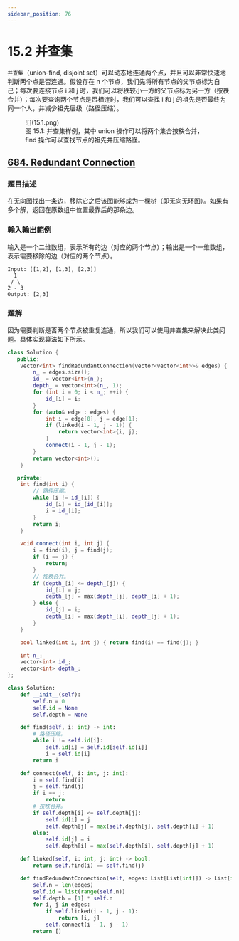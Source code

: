 ```yaml
---
sidebar_position: 76
---
```


# 15.2 并查集

`并查集`（union-ﬁnd, disjoint set）可以动态地连通两个点，并且可以非常快速地判断两个点是否连通。假设存在 n 个节点，我们先将所有节点的父节点标为自己；每次要连接节点 i 和 j 时，我们可以将秩较小一方的父节点标为另一方（按秩合并）；每次要查询两个节点是否相连时，我们可以查找 i 和 j 的祖先是否最终为同一个人，并减少祖先层级（路径压缩）。

<figure>
  <span style={{ display: 'block', width: '30%', margin: '0 auto' }}>
    ![](15.1.png)
  </span>
  <figcaption style={{ textAlign: 'center' }}>图 15.1: 并查集样例，其中 union 操作可以将两个集合按秩合并，ﬁnd 操作可以查找节点的祖先并压缩路径。</figcaption>
</figure>

## [684. Redundant Connection](https://leetcode.com/problems/redundant-connection/)

### 題目描述

在无向图找出一条边，移除它之后该图能够成为一棵树（即无向无环图）。如果有多个解，返回在原数组中位置最靠后的那条边。

### 輸入輸出範例

输入是一个二维数组，表示所有的边（对应的两个节点）；输出是一个一维数组，表示需要移除的边（对应的两个节点）。

```
Input: [[1,2], [1,3], [2,3]]
  1
 / \
2 - 3
Output: [2,3]
```

### 題解

因为需要判断是否两个节点被重复连通，所以我们可以使用并查集来解决此类问题。具体实现算法如下所示。

<Tabs>
<TabItem value="cpp" label="C++">

```cpp
class Solution {
   public:
    vector<int> findRedundantConnection(vector<vector<int>>& edges) {
        n_ = edges.size();
        id_ = vector<int>(n_);
        depth_ = vector<int>(n_, 1);
        for (int i = 0; i < n_; ++i) {
            id_[i] = i;
        }
        for (auto& edge : edges) {
            int i = edge[0], j = edge[1];
            if (linked(i - 1, j - 1)) {
                return vector<int>{i, j};
            }
            connect(i - 1, j - 1);
        }
        return vector<int>();
    }

   private:
    int find(int i) {
        // 路径压缩。
        while (i != id_[i]) {
            id_[i] = id_[id_[i]];
            i = id_[i];
        }
        return i;
    }

    void connect(int i, int j) {
        i = find(i), j = find(j);
        if (i == j) {
            return;
        }
        // 按秩合并。
        if (depth_[i] <= depth_[j]) {
            id_[i] = j;
            depth_[j] = max(depth_[j], depth_[i] + 1);
        } else {
            id_[j] = i;
            depth_[i] = max(depth_[i], depth_[j] + 1);
        }
    }

    bool linked(int i, int j) { return find(i) == find(j); }

    int n_;
    vector<int> id_;
    vector<int> depth_;
};
```

</TabItem>
<TabItem value="py" label="Python">

```py
class Solution:
    def __init__(self):
        self.n = 0
        self.id = None
        self.depth = None

    def find(self, i: int) -> int:
        # 路径压缩。
        while i != self.id[i]:
            self.id[i] = self.id[self.id[i]]
            i = self.id[i]
        return i

    def connect(self, i: int, j: int):
        i = self.find(i)
        j = self.find(j)
        if i == j:
            return
        # 按秩合并。
        if self.depth[i] <= self.depth[j]:
            self.id[i] = j
            self.depth[j] = max(self.depth[j], self.depth[i] + 1)
        else:
            self.id[j] = i
            self.depth[i] = max(self.depth[i], self.depth[j] + 1)

    def linked(self, i: int, j: int) -> bool:
        return self.find(i) == self.find(j)

    def findRedundantConnection(self, edges: List[List[int]]) -> List[int]:
        self.n = len(edges)
        self.id = list(range(self.n))
        self.depth = [1] * self.n
        for i, j in edges:
            if self.linked(i - 1, j - 1):
                return [i, j]
            self.connect(i - 1, j - 1)
        return []
```

</TabItem>

</Tabs>